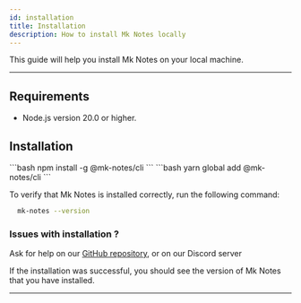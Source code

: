 ```yaml
---
id: installation
title: Installation
description: How to install Mk Notes locally
---
```


This guide will help you install Mk Notes on your local machine.

---

## Requirements

- Node.js version 20.0 or higher.

## Installation


<Tabs>
  <TabItem value="npm" default>
    ```bash npm install -g @mk-notes/cli ```
  </TabItem>
  <TabItem value="yarn">```bash yarn global add @mk-notes/cli ```</TabItem>
</Tabs>

To verify that Mk Notes is installed correctly, run the following command:

```bash
  mk-notes --version
```

### Issues with installation ?

Ask for help on our [GitHub repository](https://github.com/Myastr0/mk-notes/issues), or on our Discord server

If the installation was successful, you should see the version of Mk Notes that you have installed.

---
